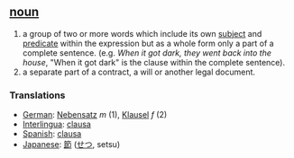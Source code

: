== [[noun]] ==
# a group of two or more words which include its own [[subject]] and [[predicate]] within the expression but as a whole form only a part of a complete sentence. (e.g. ''When it got dark, they went back into the house'', "When it got dark" is the clause within the complete sentence). 
# a separate part of a contract, a will or another legal document.

=== Translations ===
*[[German]]: [[Nebensatz]] ''m'' (1), [[Klausel]] ''f'' (2)
*[[Interlingua]]: [[clausa]]
*[[Spanish]]: [[clausa]]
*[[Japanese]]: [[節]] ([[せつ]], setsu)